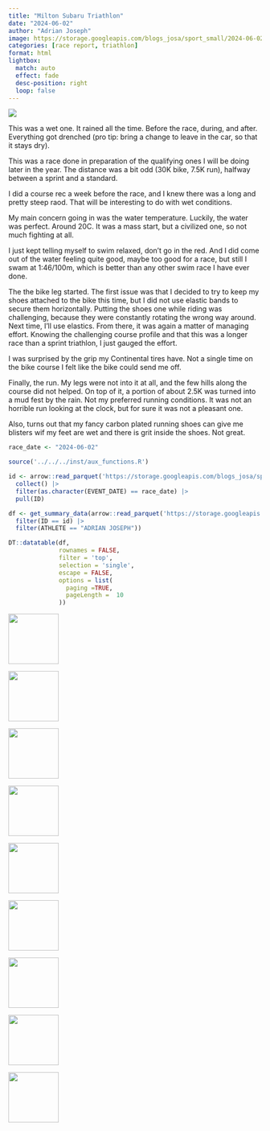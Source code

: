 ```yaml
---
title: "Milton Subaru Triathlon"
date: "2024-06-02"
author: "Adrian Joseph"
image: https://storage.googleapis.com/blogs_josa/sport_small/2024-06-02_MILTON_SUBARU_TRIATHLON/img/00.png
categories: [race report, triathlon]
format: html
lightbox:
  match: auto
  effect: fade
  desc-position: right
  loop: false
---
```

![](https://storage.googleapis.com/blogs_josa/sport_small/2024-06-02_MILTON_SUBARU_TRIATHLON/img/00.png)

This was a wet one. It rained all the time. Before the race, during, and after. Everything got drenched (pro tip: bring a change to leave in the car, so that it stays dry).

This was a race done in preparation of the qualifying ones I will be doing later in the year. The distance was a bit odd (30K bike, 7.5K run), halfway between a sprint and a standard.

I did a course rec a week before the race, and I knew there was a long and pretty steep raod. That will be interesting to do with wet conditions.

My main concern going in was the water temperature. Luckily, the water was perfect. Around 20C. It was a mass start, but a civilized one, so not much fighting at all.

I just kept telling myself to swim relaxed, don't go in the red. And I did come out of the water feeling quite good, maybe too good for a race, but still I swam at 1:46/100m, which is better than any other swim race I have ever done.

The the bike leg started. The first issue was that I decided to try to keep my shoes attached to the bike this time, but I did not use elastic bands to secure them horizontally. Putting the shoes one while riding was challenging, because they were constantly rotating the wrong way around. Next time, I'll use elastics. From there, it was again a matter of managing effort. Knowing the challenging course profile and that this was a longer race than a sprint triathlon, I just gauged the effort.

I was surprised by the grip my Continental tires have. Not a single time on the bike course I felt like the bike could send me off.

Finally, the run. My legs were not into it at all, and the few hills along the course did not helped. On top of it, a portion of about 2.5K was turned into a mud fest by the rain. Not my preferred running conditions. It was not an horrible run looking at the clock, but for sure it was not a pleasant one.

Also, turns out that my fancy carbon plated running shoes can give me blisters wif my feet are wet and there is grit inside the shoes. Not great.


```r
race_date <- "2024-06-02"

source('../../../inst/aux_functions.R')

id <- arrow::read_parquet('https://storage.googleapis.com/blogs_josa/sport/parquets/main_dataset.parquet') |>
  collect() |>
  filter(as.character(EVENT_DATE) == race_date) |>
  pull(ID)

df <- get_summary_data(arrow::read_parquet('https://storage.googleapis.com/blogs_josa/sport/parquets/all_results.parquet') |>
  filter(ID == id) |>
  filter(ATHLETE == "ADRIAN JOSEPH"))

DT::datatable(df,
              rownames = FALSE,
              filter = 'top',
              selection = 'single',
              escape = FALSE,
              options = list(
                paging =TRUE,
                pageLength =  10
              ))
```

::: {layout-ncol=4}
![](https://storage.googleapis.com/blogs_josa/sport_small/2024-06-02_MILTON_SUBARU_TRIATHLON/img/00.png){ width="100" group="hi" }

![](https://storage.googleapis.com/blogs_josa/sport_small/2024-06-02_MILTON_SUBARU_TRIATHLON/img/01.png){ width="100" group="hi" }

![](https://storage.googleapis.com/blogs_josa/sport_small/2024-06-02_MILTON_SUBARU_TRIATHLON/img/01a.png){ width="100" group="hi" }

![](https://storage.googleapis.com/blogs_josa/sport_small/2024-06-02_MILTON_SUBARU_TRIATHLON/img/01b.png){ width="100" group="hi" }

![](https://storage.googleapis.com/blogs_josa/sport_small/2024-06-02_MILTON_SUBARU_TRIATHLON/img/01c.png){ width="100" group="hi" }

![](https://storage.googleapis.com/blogs_josa/sport_small/2024-06-02_MILTON_SUBARU_TRIATHLON/img/02.jpg){ width="100" group="hi" }

![](https://storage.googleapis.com/blogs_josa/sport_small/2024-06-02_MILTON_SUBARU_TRIATHLON/img/07.jpg){ width="100" group="hi" }

![](https://storage.googleapis.com/blogs_josa/sport_small/2024-06-02_MILTON_SUBARU_TRIATHLON/img/11.jpg){ width="100" group="hi" }

![](https://storage.googleapis.com/blogs_josa/sport_small/2024-06-02_MILTON_SUBARU_TRIATHLON/img/18.jpg){ width="100" group="hi" }


:::
